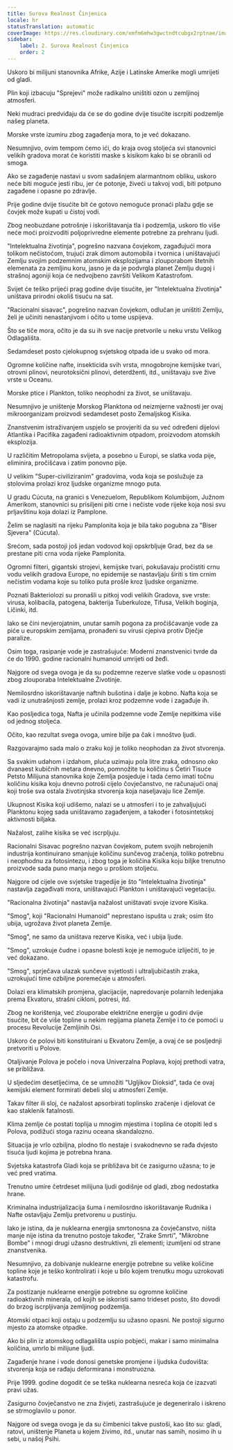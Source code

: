 ```yaml
---
title: Surova Realnost Činjenica
locale: hr
statusTranslation: automatic
coverImage: https://res.cloudinary.com/xmfm6mhw3gwctndtcubgx2rptnae/image/upload/v1741354419/small_cover_la_gran_rebelion_28716e29d2.webp
sidebar:
    label: 2. Surova Realnost Činjenica
    order: 2
---
```

Uskoro bi milijuni stanovnika Afrike, Azije i Latinske Amerike mogli umrijeti od gladi.

Plin koji izbacuju "Sprejevi" može radikalno uništiti ozon u zemljinoj atmosferi.

Neki mudraci predviđaju da će se do godine dvije tisućite iscrpiti podzemlje našeg planeta.

Morske vrste izumiru zbog zagađenja mora, to je već dokazano.

Nesumnjivo, ovim tempom ćemo ići, do kraja ovog stoljeća svi stanovnici velikih gradova morat će koristiti maske s kisikom kako bi se obranili od smoga.

Ako se zagađenje nastavi u svom sadašnjem alarmantnom obliku, uskoro neće biti moguće jesti ribu, jer će potonje, živeći u takvoj vodi, biti potpuno zagađene i opasne po zdravlje.

Prije godine dvije tisućite bit će gotovo nemoguće pronaći plažu gdje se čovjek može kupati u čistoj vodi.

Zbog neobuzdane potrošnje i iskorištavanja tla i podzemlja, uskoro tlo više neće moći proizvoditi poljoprivredne elemente potrebne za prehranu ljudi.

"Intelektualna životinja", pogrešno nazvana čovjekom, zagađujući mora tolikom nečistoćom, trujući zrak dimom automobila i tvornica i uništavajući Zemlju svojim podzemnim atomskim eksplozijama i zlouporabom štetnih elemenata za zemljinu koru, jasno je da je podvrgla planet Zemlju dugoj i strašnoj agoniji koja će nedvojbeno završiti Velikom Katastrofom.

Svijet će teško prijeći prag godine dvije tisućite, jer "Intelektualna životinja" uništava prirodni okoliš tisuću na sat.

"Racionalni sisavac", pogrešno nazvan čovjekom, odlučan je uništiti Zemlju, želi je učiniti nenastanjivom i očito u tome uspijeva.

Što se tiče mora, očito je da su ih sve nacije pretvorile u neku vrstu Velikog Odlagališta.

Sedamdeset posto cjelokupnog svjetskog otpada ide u svako od mora.

Ogromne količine nafte, insekticida svih vrsta, mnogobrojne kemijske tvari, otrovni plinovi, neurotoksični plinovi, deterdženti, itd., uništavaju sve žive vrste u Oceanu.

Morske ptice i Plankton, toliko neophodni za život, se uništavaju.

Nesumnjivo je uništenje Morskog Planktona od neizmjerne važnosti jer ovaj mikroorganizam proizvodi sedamdeset posto Zemaljskog Kisika.

Znanstvenim istraživanjem uspjelo se provjeriti da su već određeni dijelovi Atlantika i Pacifika zagađeni radioaktivnim otpadom, proizvodom atomskih eksplozija.

U različitim Metropolama svijeta, a posebno u Europi, se slatka voda pije, eliminira, pročišćava i zatim ponovno pije.

U velikim "Super-civiliziranim" gradovima, voda koja se poslužuje za stolovima prolazi kroz ljudske organizme mnogo puta.

U gradu Cúcuta, na granici s Venezuelom, Republikom Kolumbijom, Južnom Amerikom, stanovnici su prisiljeni piti crne i nečiste vode rijeke koja nosi svu prljavštinu koja dolazi iz Pamplone.

Želim se naglasiti na rijeku Pamplonita koja je bila tako pogubna za "Biser Sjevera" (Cúcuta).

Srećom, sada postoji još jedan vodovod koji opskrbljuje Grad, bez da se prestane piti crna voda rijeke Pamplonita.

Ogromni filteri, gigantski strojevi, kemijske tvari, pokušavaju pročistiti crnu vodu velikih gradova Europe, no epidemije se nastavljaju širiti s tim crnim nečistim vodama koje su toliko puta prošle kroz ljudske organizme.

Poznati Bakteriolozi su pronašli u pitkoj vodi velikih Gradova, sve vrste: virusa, kolibacila, patogena, bakterija Tuberkuloze, Tifusa, Velikih boginja, Ličinki, itd.

Iako se čini nevjerojatnim, unutar samih pogona za pročišćavanje vode za piće u europskim zemljama, pronađeni su virusi cjepiva protiv Dječje paralize.

Osim toga, rasipanje vode je zastrašujuće: Moderni znanstvenici tvrde da će do 1990. godine racionalni humanoid umrijeti od žeđi.

Najgore od svega ovoga je da su podzemne rezerve slatke vode u opasnosti zbog zlouporaba Intelektualne Životinje.

Nemilosrdno iskorištavanje naftnih bušotina i dalje je kobno. Nafta koja se vadi iz unutrašnjosti zemlje, prolazi kroz podzemne vode i zagađuje ih.

Kao posljedica toga, Nafta je učinila podzemne vode Zemlje nepitkima više od jednog stoljeća.

Očito, kao rezultat svega ovoga, umire bilje pa čak i mnoštvo ljudi.

Razgovarajmo sada malo o zraku koji je toliko neophodan za život stvorenja.

Sa svakim udahom i izdahom, pluća uzimaju pola litre zraka, odnosno oko dvanaest kubičnih metara dnevno, pomnožite tu količinu s Četiri Tisuće Petsto Milijuna stanovnika koje Zemlja posjeduje i tada ćemo imati točnu količinu kisika koju dnevno potroši cijelo čovječanstvo, ne računajući onaj koji troše sva ostala životinjska stvorenja koja naseljavaju lice Zemlje.

Ukupnost Kisika koji udišemo, nalazi se u atmosferi i to je zahvaljujući Planktonu kojeg sada uništavamo zagađenjem, a također i fotosintetskoj aktivnosti biljaka.

Nažalost, zalihe kisika se već iscrpljuju.

Racionalni Sisavac pogrešno nazvan čovjekom, putem svojih nebrojenih industrija kontinuirano smanjuje količinu sunčevog zračenja, toliko potrebnu i neophodnu za fotosintezu, i zbog toga je količina Kisika koju biljke trenutno proizvode sada puno manja nego u prošlom stoljeću.

Najgore od cijele ove svjetske tragedije je što "Intelektualna životinja" nastavlja zagađivati mora, uništavajući Plankton i uništavajući vegetaciju.

"Racionalna životinja" nastavlja nažalost uništavati svoje izvore Kisika.

"Smog", koji "Racionalni Humanoid" neprestano ispušta u zrak; osim što ubija, ugrožava život planeta Zemlje.

"Smog", ne samo da uništava rezerve Kisika, već i ubija ljude.

"Smog", uzrokuje čudne i opasne bolesti koje je nemoguće izliječiti, to je već dokazano.

"Smog", sprječava ulazak sunčeve svjetlosti i ultraljubičastih zraka, uzrokujući time ozbiljne poremećaje u atmosferi.

Dolazi era klimatskih promjena, glacijacije, napredovanje polarnih ledenjaka prema Ekvatoru, strašni cikloni, potresi, itd.

Zbog ne korištenja, već zlouporabe električne energije u godini dvije tisućite, bit će više topline u nekim regijama planeta Zemlje i to će pomoći u procesu Revolucije Zemljinih Osi.

Uskoro će polovi biti konstituirani u Ekvatoru Zemlje, a ovaj će se posljednji pretvoriti u Polove.

Otaljivanje Polova je počelo i nova Univerzalna Poplava, kojoj prethodi vatra, se približava.

U sljedećim desetljećima, će se umnožiti "Ugljikov Dioksid", tada će ovaj kemijski element formirati debeli sloj u atmosferi Zemlje.

Takav filter ili sloj, će nažalost apsorbirati toplinsko zračenje i djelovat će kao staklenik fatalnosti.

Klima zemlje će postati toplija u mnogim mjestima i toplina će otopiti led s Polova, podižući stoga razinu oceana skandalozno.

Situacija je vrlo ozbiljna, plodno tlo nestaje i svakodnevno se rađa dvjesto tisuća ljudi kojima je potrebna hrana.

Svjetska katastrofa Gladi koja se približava bit će zasigurno užasna; to je već pred vratima.

Trenutno umire četrdeset milijuna ljudi godišnje od gladi, zbog nedostatka hrane.

Kriminalna industrijalizacija šuma i nemilosrdno iskorištavanje Rudnika i Nafte ostavljaju Zemlju pretvorenu u pustinju.

Iako je istina, da je nuklearna energija smrtonosna za čovječanstvo, ništa manje nije istina da trenutno postoje također, "Zrake Smrti", "Mikrobne Bombe" i mnogi drugi užasno destruktivni, zli elementi; izumljeni od strane znanstvenika.

Nesumnjivo, za dobivanje nuklearne energije potrebne su velike količine topline koje je teško kontrolirati i koje u bilo kojem trenutku mogu uzrokovati katastrofu.

Za postizanje nuklearne energije potrebne su ogromne količine radioaktivnih minerala, od kojih se iskoristi samo trideset posto, što dovodi do brzog iscrpljivanja zemljinog podzemlja.

Atomski otpaci koji ostaju u podzemlju su užasno opasni. Ne postoji sigurno mjesto za atomske otpadke.

Ako bi plin iz atomskog odlagališta uspio pobjeći, makar i samo minimalna količina, umrlo bi milijune ljudi.

Zagađenje hrane i vode donosi genetske promjene i ljudska čudovišta: stvorenja koja se rađaju deformirana i monstruozna.

Prije 1999. godine dogodit će se teška nuklearna nesreća koja će izazvati pravi užas.

Zasigurno čovječanstvo ne zna živjeti, zastrašujuće je degeneriralo i iskreno se strmoglavilo u ponor.

Najgore od svega ovoga je da su čimbenici takve pustoši, kao što su: gladi, ratovi, uništenje Planeta u kojem živimo, itd., unutar nas samih, nosimo ih u sebi, u našoj Psihi.

